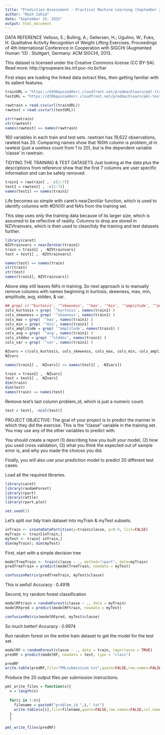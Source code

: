 ```yaml
---
title: "Prediction Assessment - Practical Machine Learning (September 2015)"
author: "Mash Zahid"
date: "September 15, 2015"
output: html_document
---
```


DATA REFERENCE
Velloso, E.; Bulling, A.; Gellersen, H.; Ugulino, W.; Fuks, H. Qualitative Activity Recognition of Weight Lifting Exercises. Proceedings of 4th International Conference in Cooperation with SIGCHI (Augmented Human '13) . Stuttgart, Germany: ACM SIGCHI, 2013.

This dataset is licensed under the Creative Commons license (CC BY-SA). Read more: http://groupware.les.inf.puc-rio.br/har

First steps are loading the linked data extract files, then getting familiar with its salient features. 
```r
trainURL = "https://d396qusza40orc.cloudfront.net/predmachlearn/pml-training.csv" 
testURL = "https://d396qusza40orc.cloudfront.net/predmachlearn/pml-testing.csv"

rawtrain = read.csv(url(trainURL))
rawtest = read.csv(url(testURL))

str(rawtrain)
str(rawtest)
names(rawtest) == names(rawtrain)
```

160 variables in each train and test sets. rawtrain has 19,622 observations, rawtest has 20. 
Comparing names show that 160th column is problem_id in rawtest (just a useless count from 1 to 20), but is the dependent variable 'classe' in rawtrain. 

TIDYING THE TRAINING & TEST DATASETS
Just looking at the data plus the descriptions from reference show that the first 7 columns are user specific information and can be safely removed. 
```r
train1 = rawtrain[ , -c(1:7)] 
test1 = rawtest[ , -c(1:7)]
names(test1) == names(train1)
```

Life becomes so simple with caret's nearZeroVar function, which is used to identify columns with #DIV/0! and NA's from the training set.

This step uses only the training data because of its larger size, which is assumed to be reflective of reality. Columns to drop are stored in NZVtrainvars, which is then used to clean/tidy the training and test datasets further.
```r
library(caret)
NZVtrainvars = nearZeroVar(train1)
train = train1[ , -NZVtrainvars]
test = test1[ , -NZVtrainvars]

names(test) == names(train)
str(train)
str(test)
names(train1[, NZVtrainvars])

```

Above step still leaves NA's in training. So next approach is to manually remove columns with names beginning in kurtosis, skewness, max, min, amplitude, avg, stddev, & var.
```r
## grep( c('^kurtosis', '^skewness', '^max', '^min', '^amplitude', '^avg', '^stdev', '^var'), names(train1) )
cols_kurtosis = grep( '^kurtosis', names(train1) )
cols_skewness = grep( '^skewness', names(train1) )
cols_max = grep( '^max', names(train1) )
cols_min = grep( '^min', names(train1) )
cols_amplitude = grep( '^amplitude', names(train1) )
cols_avg = grep( '^avg', names(train1) )
cols_stddev = grep( '^stddev', names(train1) )
cols_var = grep( '^var', names(train1) )

NZvars = c(cols_kurtosis, cols_skewness, cols_max, cols_min, cols_amplitude, cols_avg, cols_stddev, cols_var)
NZvars

names(train1[ , -NZvars]) == names(test1[ , -NZvars])

train = train1[ , -NZvars]
test = test1[ , -NZvars]
dim(train)
dim(test)
names(train) == names(test)
```

Remove test's last column problem_id, which is just a numeric count.
```r
test = test[, -ncol(test)]
```

PROJECT OBJECTIVE: The goal of your project is to predict the manner in which they did the exercise. This is the "classe" variable in the training set. 
You may use any of the other variables to predict with. 

You should create a report (1) describing how you built your model, 
(2) how you used cross validation, 
(3) what you think the expected out of sample error is, and why you made the choices you did. 

Finally, you will also use your prediction model to predict 20 different test cases. 

Load all the required libraries.
```r
library(caret)
library(randomForest)
library(rpart)
library(rattle)
library(rpart.plot)

set.seed(1)
```

Let's split our tidy train dataset into myTrain & myTest subsets.
```r
inTrain <- createDataPartition(y=train$classe, p=0.9, list=FALSE)
myTrain <- train[inTrain,]
myTest <- train[-inTrain,]
dim(myTrain); dim(myTest)
```

First, start with a simple decision tree
```r
modelTreeTrain <- train(classe ~ ., method="rpart", data=myTrain)
predTreeTrain = predict(modelTreeTrain, newdata = myTest)

confusionMatrix(predTreeTrain, myTest$classe)
```
This is awful! Accuracy : 0.4918

Second, try random forest classification
```r
modelRFtrain = randomForest(classe ~ ., data = myTrain)
modelRFpred = predict(modelRFtrain, newdata = myTest)

confusionMatrix(modelRFpred, myTest$classe)
```
So much better! Accuracy : 0.9974

Run random forest on the entire train dataset to get the model for the test set.
```r
modelRF = randomForest(classe ~ ., data = train, importance = TRUE)
predRF = predict(modelRF, newdata = test, type = "class")

predRF
write.table(predRF,file="PMLsubmission.txt",quote=FALSE,row.names=FALSE,col.names=FALSE)
```

Produce the 20 output files per submission instructions.
```r
pml_write_files = function(x){ 
  n = length(x)
  
  for(i in 1:n){
    filename = paste0("problem_id_",i,".txt")
    write.table(x[i],file=filename,quote=FALSE,row.names=FALSE,col.names=FALSE)
  }
  }

pml_write_files(predRF)
```

